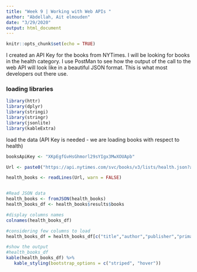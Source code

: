 ```yaml
---
title: "Week 9 | Working with Web APIs "
author: "Abdellah, Ait elmouden"
date: "3/29/2020"
output: html_document
---
```


```r
knitr::opts_chunk$set(echo = TRUE)
```


I created an API Key for the books from NYTimes. I will be looking for books in the health category. I use PostMan to see how the output of the call to the web API will look like in a beautiful JSON format. This is what most developers out there use.

### loading libraries

```r

library(httr)
library(dplyr)
library(stringi)
library(stringr)
library(jsonlite)
library(kableExtra)
```

load the data (API Key is needed - we are loading books with respect to health)

```r
booksApiKey <- "XKpEgfGvHsGhmorl29sYIgx3MwXOUApb"

Url <- paste0("https://api.nytimes.com/svc/books/v3/lists/health.json?api-key=", booksApiKey) 

health_books <- readLines(Url, warn = FALSE)


#Read JSON data
health_books <- fromJSON(health_books)  
health_books_df <- health_books$results$books

#display columns names
colnames(health_books_df)
```

```r

#considering few columns to load
health_books_df = health_books_df[c("title","author","publisher","primary_isbn10")] 

#show the output
#health_books_df
kable(health_books_df) %>%
   kable_styling(bootstrap_options = c("striped", "hover"))
```


